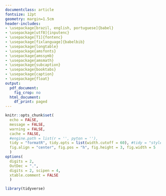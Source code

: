 ```yaml
---
documentclass: article
fontsize: 12pt
geometry: margin=1.5cm
header-includes:
- \usepackage[brazil, english, portuguese]{babel}
- \usepackage[utf8]{inputenc}
- \usepackage[T1]{fontenc}
- \usepackage[fixlanguage]{babelbib}
- \usepackage{longtable}
- \usepackage{amsfonts}
- \usepackage{amssymb}
- \usepackage{amsmath}
- \usepackage{subcaption}
- \usepackage{booktabs}
- \usepackage{caption}
- \usepackage{float}
output:
  pdf_document:
    fig_crop: no
  html_document:
    df_print: paged
---
```


```r
knitr::opts_chunk$set(
  echo = FALSE, 
  message = FALSE, 
  warning = FALSE,
  cache = FALSE,
  #engine.path = list(r = '', pyton = ''), 
  tidy = "formatR", tidy.opts = list(width.cutoff = 60), #tidy = "styler", 
  fig.align = "center", fig.pos = "h", fig.height = 3, fig.width = 5
  )
options(
  digits = 2, 
  OutDec = ".", 
  digits = 2, scipen = 4, 
  xtable.comment = FALSE
  )
```

```r
library(tidyverse)
```


\begin{titlepage} 

\begin{center} 
{\large Universidade Estadual de Campinas}\\[0.2cm] 
{\large Instituto de Matemática, Estatística e Computação Científica}\\[0.2cm] 
{\large Departamento de Estatística - ME712/812}\\[4cm]

{\bf \huge Título}\\
{\bf \Large Relatório Parcial}\\[6cm]



{\large Augusto Carvalho D'Arruda Neto, RA: 157704}\\[0.2cm]
{\large Felipe Arlanche Petri, RA: 215614}\\[0.2cm]
{\large Leticia Helena Porfirio, RA: 220283}\\[0.2cm]
{\large Nathan Brusamarello De Souto, RA: 222854}\\[0.2cm]

{\large Campinas}\\[0.2cm]
{\large 2021}
\end{center}

\end{titlepage}
